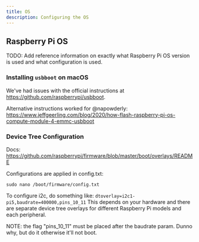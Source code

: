 ```yaml
---
title: OS
description: Configuring the OS
---
```


## Raspberry Pi OS

TODO: Add reference information on exactly what Raspberry Pi OS version is used and what configuration is used.

### Installing `usbboot` on macOS

We've had issues with the official instructions at https://github.com/raspberrypi/usbboot.

Alternative instructions worked for @napowderly: https://www.jeffgeerling.com/blog/2020/how-flash-raspberry-pi-os-compute-module-4-emmc-usbboot

### Device Tree Configuration

Docs: https://github.com/raspberrypi/firmware/blob/master/boot/overlays/README

Configurations are applied in config.txt:

`sudo nano /boot/firmware/config.txt`

To configure i2c, do something like: `dtoverlay=i2c1-pi5,baudrate=400000,pins_10_11`
This depends on your hardware and there are separate device tree overlays for different Raspberry Pi models and each peripheral.

NOTE: the flag "pins_10_11" must be placed after the baudrate param. Dunno why, but do it otherwise it'll not boot.
